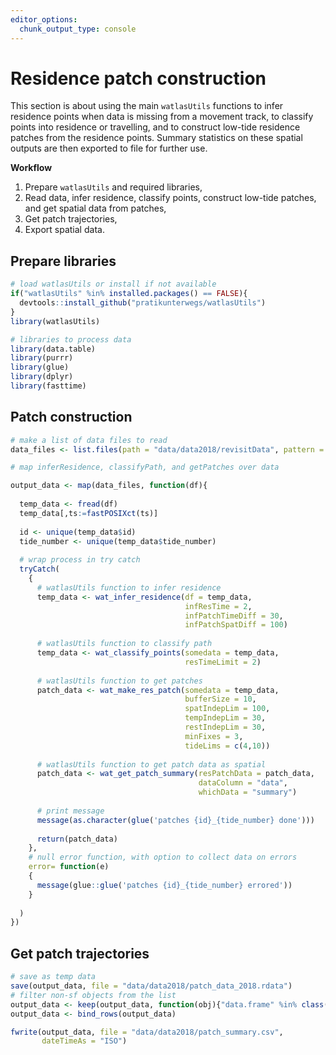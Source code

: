 ```yaml
---
editor_options: 
  chunk_output_type: console
---
```


# Residence patch construction

This section is about using the main `watlasUtils` functions to infer residence points when data is missing from a movement track, to classify points into residence or travelling, and to construct low-tide residence patches from the residence points. Summary statistics on these spatial outputs are then exported to file for further use.

**Workflow**

1. Prepare `watlasUtils` and required libraries,
2. Read data, infer residence, classify points, construct low-tide patches, and get spatial data from patches,
3. Get patch trajectories,
4. Export spatial data.

## Prepare libraries

```r
# load watlasUtils or install if not available
if("watlasUtils" %in% installed.packages() == FALSE){
  devtools::install_github("pratikunterwegs/watlasUtils")
}
library(watlasUtils)

# libraries to process data
library(data.table)
library(purrr)
library(glue)
library(dplyr)
library(fasttime)
```

## Patch construction

```r
# make a list of data files to read
data_files <- list.files(path = "data/data2018/revisitData", pattern = "_revisit.csv", full.names = TRUE)

# map inferResidence, classifyPath, and getPatches over data

output_data <- map(data_files, function(df){
  
  temp_data <- fread(df)
  temp_data[,ts:=fastPOSIXct(ts)]
      
  id <- unique(temp_data$id)
  tide_number <- unique(temp_data$tide_number)
  
  # wrap process in try catch
  tryCatch(
    {
      # watlasUtils function to infer residence
      temp_data <- wat_infer_residence(df = temp_data,
                                       infResTime = 2,
                                       infPatchTimeDiff = 30,
                                       infPatchSpatDiff = 100)
      
      # watlasUtils function to classify path
      temp_data <- wat_classify_points(somedata = temp_data,
                                       resTimeLimit = 2)
      
      # watlasUtils function to get patches
      patch_data <- wat_make_res_patch(somedata = temp_data,
                                       bufferSize = 10,
                                       spatIndepLim = 100,
                                       tempIndepLim = 30,
                                       restIndepLim = 30,
                                       minFixes = 3,
                                       tideLims = c(4,10))
      
      # watlasUtils function to get patch data as spatial
      patch_data <- wat_get_patch_summary(resPatchData = patch_data,
                                          dataColumn = "data",
                                          whichData = "summary")
      
      # print message
      message(as.character(glue('patches {id}_{tide_number} done')))
      
      return(patch_data)
    },
    # null error function, with option to collect data on errors
    error= function(e)
    {
      message(glue::glue('patches {id}_{tide_number} errored'))
    }
    
  )
})

```

## Get patch trajectories

```r
# save as temp data
save(output_data, file = "data/data2018/patch_data_2018.rdata")
# filter non-sf objects from the list
output_data <- keep(output_data, function(obj){"data.frame" %in% class(obj)})
output_data <- bind_rows(output_data)

fwrite(output_data, file = "data/data2018/patch_summary.csv",
       dateTimeAs = "ISO")
```

